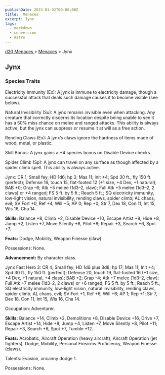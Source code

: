 ```yaml
---
publishDate: 2023-01-02T00:00:00Z
title:  Menaces
excerpt: Jynx
tags:
  - markdown
  - conversion
  - Astro
---
```


[ d20 Menaces ](/#menacesD20) > [ Menaces](menaces-d20-menaces-index) > Jynx

##  Jynx

###  Species Traits

Electricity Immunity (Ex): A jynx is immune to electricity damage, though a
successful attack that deals such damage causes it to become visible (see
below).

Natural Invisibility (Su): A jynx remains invisible even when attacking. Any
creature that correctly discerns its location despite being unable to see it
has a 50% miss chance on melee and ranged attacks. This ability is always
active, but the jynx can suppress or resume it at will as a free action.

Rending Claws (Ex): A jynx’s claws ignore the hardness of items made of wood,
metal, or plastic.

Skill Bonus: A jynx gains a +4 species bonus on Disable Device checks.

Spider Climb (Sp): A jynx can travel on any surface as though affected by a
spider climb spell. This ability is always active.

Jynx: CR 1; Small fey; HD 1d6; hp 3; Mas 11; Init +4; Spd 30 ft., fly 150 ft.
(perfect); Defense 16, touch 15, flat-footed 12 (+1 size, +4 Dex, +1 natural);
BAB +0; Grap –6; Atk +5 melee (1d3–2, claw); Full Atk +5 melee (1d3–2, 2
claws) or +4 ranged; FS 5 ft. by 5 ft.; Reach 5 ft.; SQ electricity immunity,
low-light vision, natural invisibility, rending claws, spider climb; AL chaos,
evil; SV Fort +0, Ref +4, Will +5; AP 0; Rep +0; Str 7, Dex 18, Con 11, Int
15, Wis 16, Cha 14.

**Skills:** Balance +8, Climb +2, Disable Device +10, Escape Artist +8, Hide
+8, Jump +2, Listen +7, Move Silently +8, Pilot +8; Repair +3, Search +6, Spot
+7.

**Feats:** Dodge, Mobility, Weapon Finesse (claw).

Possessions: None.

**Advancement:** By character class.

Jynx Fast Hero 3: CR 4; Small fey; HD 1d6 plus 3d8; hp 17; Mas 11; Init +4;
Spd 30 ft., fly 150 ft. (perfect); Defense 20, touch 19, flat-footed 16 (+1
size, +4 Dex, +1 natural, +4 class); BAB +2; Grap –4; Atk +7 melee (1d3–2,
claw); Full Atk +7 melee (1d3–2, 2 claws) or +6 ranged; FS 5 ft. by 5 ft.;
Reach 5 ft.; SQ electricity immunity, low-light vision, natural invisibility,
rending claws, spider climb; AL chaos, evil; SV Fort +1, Ref +6, Will +6; AP
1; Rep +1; Str 7, Dex 18, Con 11, Int 15, Wis 16, Cha 14.

Occupation: Adventurer.

**Skills:** Balance +14, Climb +2, Demolitions +8, Disable Device +16, Drive
+7, Escape Artist +14, Hide +8, Jump +4, Listen +7, Move Silently +8, Pilot
+11; Repair +3, Search +6, Spot +7, Tumble +12.

**Feats:** Acrobatic, Aircraft Operation (heavy aircraft), Aircraft Operation
(jet fighters), Dodge, Mobility, Personal Firearms Proficiency, Weapon Finesse
(claws).

Talents: Evasion, uncanny dodge 1.

Possessions: None.

